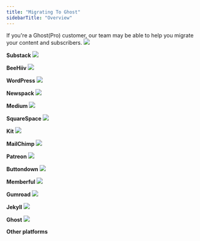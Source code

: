 ```yaml
---
title: "Migrating To Ghost"
sidebarTitle: "Overview"
---
```


<Card icon="box" title="Ghost(Pro) migration services →" href="https://ghost.org/concierge/">
If you're a Ghost(Pro) customer, our team may be able to help you migrate your content and subscribers.
</Card>

<CardGroup cols={3}>
<Card href="/migration/substack/">
<img noZoom className='w-20 h-20 mb-2' src="/images/a20fc9d0-substack-logo_huc24aa74ba24fa41c4541cf4ceebe96f7_2278_606x0_resize_q100_h2_box_3.webp" />

**Substack**
</Card>
<Card href="/migration/beehiiv/">
<img noZoom className='w-20 h-20 mb-2' src="/images/879d3530-beehiiv-logo_hu4abad0e96a6745a35d2531e307809047_3360_117x0_resize_q100_h2_box_3.webp" />

**BeeHiiv**
</Card>
<Card href="/migration/wordpress/">
<img noZoom className='w-20 h-20 mb-2' src="/images/1dc4f60a-wordpress-logo.svg" />

**WordPress**
</Card>
<Card href="/migration/newspack/">
<img noZoom className='w-20 h-20 mb-2' src="/images/e7c980e5-newspack-logo_hu51abf2fafb510de653f416bb72277f36_8844_400x0_resize_q100_h2_box_2.webp" />

**Newspack**
</Card>
<Card href="/migration/medium/">
<img noZoom className='w-20 h-20 mb-2' src="/images/43d2947c-medium-logo_hu653fa3b1dcbd7dcc07a7092f13cb6eea_1762_225x0_resize_q100_h2_box_3.webp" />

**Medium**
</Card>
<Card href="/migration/squarespace/">
<img noZoom className='w-20 h-20 mb-2' src="/images/9c50cfe2-squarespace-logo.svg" />

**SquareSpace**
</Card>
<Card href="/migration/kit/">
<img noZoom className='w-20 h-20 mb-2' src="/images/ca859fc9-kit-logo_hu3614f42c0366863f750e8a2729afab7f_6493_1147x0_resize_q100_h2_box_3.webp" />

**Kit**
</Card>
<Card href="/migration/mailchimp/">
<img noZoom className='w-20 h-20 mb-2' src="/images/4227ce5e-mailchimp-logo.svg" />

**MailChimp**
</Card>
<Card href="/migration/patreon/">
<img noZoom className='w-20 h-20 mb-2' src="/images/a037f8d7-patreon-logo.svg" />

**Patreon**
</Card>
<Card href="/migration/buttondown/">
<img noZoom className='w-20 h-20 mb-2' src="/images/d8e13837-buttondown-logo_hucb227c87b3a9ce9bdbff00a32f010ee0_5514_400x0_resize_q100_h2_box_3.webp" />

**Buttondown**
</Card>
<Card href="/migration/memberful/">
<img noZoom className='w-20 h-20 mb-2' src="/images/c403fb30-memberful-logo_hu1c13118575e70f224d3c44abd46f644f_10288_475x0_resize_q100_h2_box_3.webp" />

**Memberful**
</Card>
<Card href="/migration/gumroad/">
<img noZoom className='w-20 h-20 mb-2' src="/images/6a6605e0-gumroad-logo_hud0833833547c6e5b6eb8af1cc6586779_22238_962x0_resize_q100_h2_box_3.webp" />

**Gumroad**
</Card>
<Card href="/migration/jekyll/">
<img noZoom className='w-20 h-20 mb-2' src="/images/590bd129-jekyll-logo.svg" />

**Jekyll**
</Card>
<Card href="/migration/ghost/">
<img noZoom className='w-20 h-20 mb-2' src="/images/4a37ff4f-orb-black-1_hucb802f9049ed3348f8217d8dc62f8bad_51786_400x0_resize_q100_h2_box_3.webp" />

**Ghost**
</Card>
<Card href="/migration/custom/">
<img noZoom className='w-20 h-20 mb-2' src="/images/d02cff37-custom.svg" />

**Other platforms**
</Card>
</CardGroup>